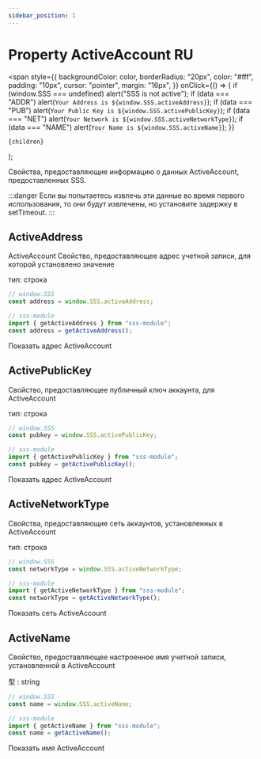 ```yaml
---
sidebar_position: 1
---
```


# Property ActiveAccount RU

  <span
    style={{
      backgroundColor: color,
      borderRadius: "20px",
      color: "#fff",
      padding: "10px",
      cursor: "pointer",
      margin: "16px",
    }}
    onClick={() => {
      if (window.SSS === undefined) alert("SSS is not active");
      if (data === "ADDR") alert(`Your Address is ${window.SSS.activeAddress}`);
      if (data === "PUB")
        alert(`Your Public Key is ${window.SSS.activePublicKey}`);
      if (data === "NET")
        alert(`Your Network is ${window.SSS.activeNetworkType}`);
      if (data === "NAME") alert(`Your Name is ${window.SSS.activeName}`);
    }}
  >
    {children}
  </span>
);

Свойства, предоставляющие информацию о данных ActiveAccount, предоставленных SSS.

:::danger
Если вы попытаетесь извлечь эти данные во время первого использования, то они будут извлечены, но установите задержку в setTimeout.
:::

## ActiveAddress

ActiveAccount Свойство, предоставляющее адрес учетной записи, для которой установлено значение

тип: строка

```js
// window.SSS
const address = window.SSS.activeAddress;
```

```js
// sss-module
import { getActiveAddress } from "sss-module";
const address = getActiveAddress();
```

<Highlight color="#25c2a0" data="ADDR">
  Показать адрес ActiveAccount
</Highlight>

## ActivePublicKey

Свойство, предоставляющее публичный ключ аккаунта, для ActiveAccount

тип: строка

```js
// window.SSS
const pubkey = window.SSS.activePublicKey;
```

```js
// sss-module
import { getActivePublicKey } from "sss-module";
const pubkey = getActivePublicKey();
```

<Highlight color="#25c2a0" data="PUB">
  Показать адрес ActiveAccount
</Highlight>

## ActiveNetworkType

Свойства, предоставляющие сеть аккаунтов, установленных в ActiveAccount

тип: строка

```js
// window.SSS
const networkType = window.SSS.activeNetworkType;
```

```js
// sss-module
import { getActiveNetworkType } from "sss-module";
const networkType = getActiveNetworkType();
```

<Highlight color="#25c2a0" data="NET">
  Показать сеть ActiveAccount
</Highlight>

## ActiveName

Свойство, предоставляющее настроенное имя учетной записи, установленной в ActiveAccount

型 : string

```js
// window.SSS
const name = window.SSS.activeName;
```

```js
// sss-module
import { getActiveName } from "sss-module";
const name = getActiveName();
```

<Highlight color="#25c2a0" data="NAME">
  Показать имя ActiveAccount
</Highlight>
